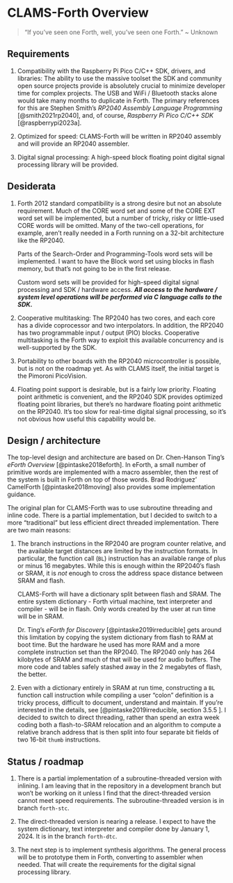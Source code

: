 # CLAMS-Forth Overview

> "If you've seen one Forth, well, you've seen one Forth." ~ Unknown

## Requirements

1. Compatibility with the Raspberry Pi Pico C/C++ SDK, drivers, and
libraries: The ability to use the massive toolset the SDK and community
open source projects provide is absolutely crucial to minimize developer
time for complex projects. The USB and WiFi / Bluetooth stacks alone would
take many months to duplicate in Forth. The primary references for this
are Stephen Smith's _RP2040 Assembly Language Programming_ [@smith2021rp2040],
and, of course, _Raspberry Pi Pico C/C++ SDK_ [@raspberrypi2023a].

2. Optimized for speed: CLAMS-Forth will be written in RP2040 assembly
and will provide an RP2040 assembler.

3. Digital signal processing: A high-speed block floating point digital signal processing library will be provided.

## Desiderata

1. Forth 2012 standard compatibility is a strong desire but not an absolute
requirement. Much of the CORE word set and some of the CORE EXT word set
will be implemented, but a number of tricky, risky or little-used CORE words
will be omitted. Many of the two-cell operations, for example, aren't really
needed in a Forth running on a 32-bit architecture like the RP2040.

    Parts of the Search-Order and Programming-Tools word sets will be
    implemented. I want to have the Block word set using blocks in flash memory,
    but that's not going to be in the first release.

    Custom word sets will be provided for high-speed digital signal processing
    and SDK / hardware access. ***All access to the hardware / system level
    operations will be performed via C language calls to the SDK.***

2. Cooperative multitasking: The RP2040 has two cores, and each core has a
divide coprocessor and two interpolators. In addition, the RP2040 has two
programmable input / output (PIO) blocks. Cooperative multitasking is the Forth
way to exploit this available concurrency and is well-supported by the SDK.

3. Portability to other boards with the RP2040 microcontroller is possible,
but is not on the roadmap yet. As with CLAMS itself, the initial target is the
Pimoroni PicoVision.

4. Floating point support is desirable, but is a fairly low priority. Floating
point arithmetic is convenient, and the RP2040 SDK provides optimized floating
point libraries, but there's no hardware floating point arithmetic on the
RP2040. It's too slow for real-time digital signal processing, so it's not
obvious how useful this capability would be.

## Design / architecture

The top-level design and architecture are based on Dr. Chen-Hanson Ting's
_eForth Overview_ [@pintaske2018eforth]. In eForth, a small number of primitive
words are implemented with a macro assembler, then the rest of the system is
built in Forth on top of those words. Brad Rodriguez' CamelForth
[@pintaske2018moving] also provides some implementation guidance.

The original plan for CLAMS-Forth was to use subroutine threading and inline
code. There is a partial implementation, but I decided to switch to a more
"traditional" but less efficient direct threaded implementation. There are two
main reasons:

1. The branch instructions in the RP2040 are program counter relative, and the
available target distances are limited by the instruction formats. In particular,
the function call (`BL`) instruction has an available range of plus or minus
16 megabytes. While this is enough within the RP2040's flash or SRAM, it is
*not* enough to cross the address space distance between SRAM and flash.

    CLAMS-Forth will have a dictionary split between flash and SRAM. The entire
    system dictionary - Forth virtual machine, text interpreter and compiler -
    will be in flash. Only words created by the user at run time will be in
    SRAM.
    
    Dr. Ting's _eForth for Discovery_ [@pintaske2019irreducible] gets around
    this limitation by copying the system dictionary from flash to RAM at boot
    time. But the hardware he used has more RAM and a more complete instruction
    set than the RP2040. The RP2040 only has 264 kilobytes of SRAM and much of
    that will be used for audio buffers. The more code and tables safely stashed
    away in the 2 megabytes of flash, the better.

2. Even with a dictionary entirely in SRAM at run time, constructing a `BL`
function call instruction while compiling a user "colon" definition is a tricky process, difficult to document,
understand and maintain. If you're interested in the details, see 
[@pintaske2019irreducible, section 3.5.5 ]. I decided to switch to direct
threading, rather than spend an extra week coding both a flash-to-SRAM
relocation and an algorithm to compute a relative branch address that is then
split into four separate bit fields of two 16-bit `thumb` instructions.

## Status / roadmap

1. There is a partial implementation of a subroutine-threaded version with
inlining. I am leaving that in the repository in a development branch but won't
be working on it unless I find that the direct-threaded version cannot meet
speed requirements. The subroutine-threaded version is in branch `forth-stc`.

2. The direct-threaded version is nearing a release. I expect to have the
system dictionary, text interpreter and compiler done by January 1, 2024. It is
in the branch `forth-dtc`.

3. The next step is to implement synthesis algorithms. The general process will
be to prototype them in Forth, converting to assembler when needed. That will
create the requirements for the digital signal processing library.